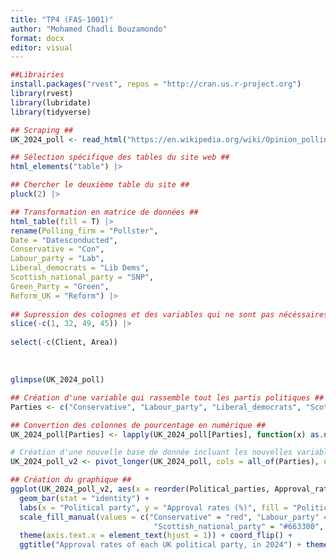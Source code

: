 ```yaml
---
title: "TP4 (FAS-1001)"
author: "Mohamed Chadli Bouzamondo"
format: docx
editor: visual
---
```


```r
##Librairies
install.packages("rvest", repos = "http://cran.us.r-project.org")
library(rvest) 
library(lubridate) 
library(tidyverse)
```

```r
## Scraping ##
UK_2024_poll <- read_html("https://en.wikipedia.org/wiki/Opinion_polling_for_the_next_United_Kingdom_general_election") |>

## Sélection spécifique des tables du site web ##
html_elements("table") |>

## Chercher le deuxième table du site ##
pluck(2) |>

## Transformation en matrice de données ##
html_table(fill = T) |>
rename(Polling_firm = "Pollster",
Date = "Datesconducted",
Conservative = "Con",
Labour_party = "Lab",
Liberal_democrats = "Lib Dems",
Scottish_national_party = "SNP",
Green_Party = "Green",
Reform_UK = "Reform") |>
  
## Supression des colognes et des variables qui ne sont pas nécéssaires ## 
slice(-c(1, 32, 49, 45)) |>
  
select(-c(Client, Area))
```

 

```r
glimpse(UK_2024_poll)
```

```r
## Création d'une variable qui rassemble tout les partis politiques ##
Parties <- c("Conservative", "Labour_party", "Liberal_democrats", "Scottish_national_party", "Green_Party", "Reform_UK")

## Convertion des colonnes de pourcentage en numérique ##
UK_2024_poll[Parties] <- lapply(UK_2024_poll[Parties], function(x) as.numeric(gsub("%", "", x)))

# Création d'une nouvelle base de donnée incluant les nouvelles variables ##
UK_2024_poll_v2 <- pivot_longer(UK_2024_poll, cols = all_of(Parties), names_to = "Political_parties", values_to = "Approval_rates")
```

```r

## Création du graphique ##
ggplot(UK_2024_poll_v2, aes(x = reorder(Political_parties, Approval_rates), y = Approval_rates/100, fill = Political_parties)) +
  geom_bar(stat = "identity") +
  labs(x = "Political party", y = "Approval rates (%)", fill = "Political party") +
  scale_fill_manual(values = c("Conservative" = "red", "Labour_party" = "blue", "Liberal_democrats" = "orange", 
                                "Scottish_national_party" = "#663300", "Green_Party" = "green", "Reform_UK" = "purple")) +
  theme(axis.text.x = element_text(hjust = 1)) + coord_flip() +
  ggtitle("Approval rates of each UK political party, in 2024") + theme(plot.title = element_text(face = "bold", hjust = 0.5)) + theme(panel.background = element_rect(fill = "azure2")) + theme(panel.grid.major = element_line(color = "black", size = 0.5, linetype = "dotted")) + theme(panel.grid.minor = element_blank())

```
